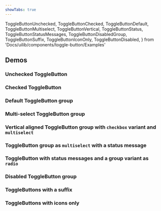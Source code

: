 ```yaml
---
showTabs: true
---
```


  ToggleButtonUnchecked,
  ToggleButtonChecked,
  ToggleButtonDefault,
  ToggleButtonMultiselect,
  ToggleButtonVertical,
  ToggleButtonStatus,
  ToggleButtonStatusMessages,
  ToggleButtonDisabledGroup,
  ToggleButtonSuffix,
  ToggleButtonIconOnly,
  ToggleButtonDisabled,
} from 'Docs/uilib/components/toggle-button/Examples'

## Demos

### Unchecked ToggleButton

<ToggleButtonUnchecked />

### Checked ToggleButton

<ToggleButtonChecked />

### Default ToggleButton group

<ToggleButtonDefault />

<VisibleWhenVisualTest>
  <ToggleButtonDisabled />
</VisibleWhenVisualTest>

### Multi-select ToggleButton group

<ToggleButtonMultiselect />

### Vertical aligned ToggleButton group with `checkbox` variant and `multiselect`

<ToggleButtonVertical />

### ToggleButton group as `multiselect` with a status message

<ToggleButtonStatus />

### ToggleButton with status messages and a group variant as `radio`

<ToggleButtonStatusMessages />

### Disabled ToggleButton group

<ToggleButtonDisabledGroup />

### ToggleButtons with a suffix

<ToggleButtonSuffix />

### ToggleButtons with icons only

<ToggleButtonIconOnly />
